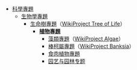 * [[WikiProject:科學|科學專題]]
** [[WikiProject:生物學|生物學專題]]
*** [[WikiProject:生命樹|生命樹專題]]（[[:en:Wikipedia:WikiProject_Tree_of_Life|WikiProject Tree of Life]]）
**** '''[[WikiProject:植物|植物專題]]'''
***** [[WikiProject:藻類|藻類專題]]（[[:en:Wikipedia:WikiProject_Algae|WikiProject Algae]]）
***** [[WikiProject:棒柯屬|棒柯屬專題]]（[[:en:Wikipedia:WikiProject_Banksia|WikiProject Banksia]]）
***** [[WikiProject:食蟲植物|食肉植物專題]]
***** [[WikiProject:园艺与园林|园艺与园林专题]]